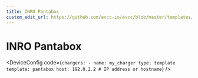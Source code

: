 ```yaml
---
title: INRO Pantabox
custom_edit_url: https://github.com/evcc-io/evcc/blob/master/templates/definition/charger/pantabox.yaml
---
```



# INRO Pantabox

<DeviceFeatures features="" />

<DeviceConfig code={`chargers:
    - name: my_charger
      type: template
      template: pantabox
      host: 192.0.2.2 # IP address or hostname`}  />

